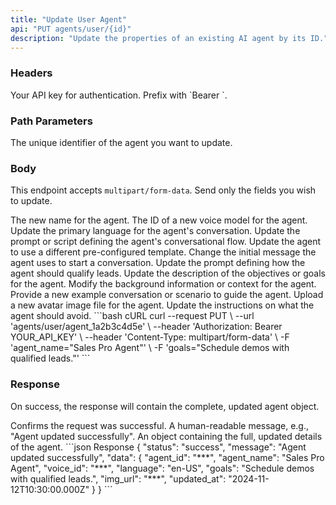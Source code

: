 ```yaml
---
title: "Update User Agent"
api: "PUT agents/user/{id}"
description: "Update the properties of an existing AI agent by its ID."
---
```


### Headers

<ParamField header="Authorization" type="string" required>
  Your API key for authentication. Prefix with `Bearer `.
</ParamField>

### Path Parameters

<ParamField path="id" type="string" required>
  The unique identifier of the agent you want to update.
</ParamField>

### Body

This endpoint accepts `multipart/form-data`. Send only the fields you wish to update.

<ParamField body="agent_name" type="string">
  The new name for the agent.
</ParamField>

<ParamField body="voice_id" type="string">
  The ID of a new voice model for the agent.
</ParamField>

<ParamField body="language" type="string">
  Update the primary language for the agent's conversation.
</ParamField>

<ParamField body="conversation" type="string">
  Update the prompt or script defining the agent's conversational flow.
</ParamField>

<ParamField body="template_id" type="string">
  Update the agent to use a different pre-configured template.
</ParamField>

<ParamField body="opening_message" type="string">
  Change the initial message the agent uses to start a conversation.
</ParamField>

<ParamField body="qualification_scenario" type="string">
  Update the prompt defining how the agent should qualify leads.
</ParamField>

<ParamField body="goals" type="string">
  Update the description of the objectives or goals for the agent.
</ParamField>

<ParamField body="background" type="string">
  Modify the background information or context for the agent.
</ParamField>

<ParamField body="example_scenario" type="string">
  Provide a new example conversation or scenario to guide the agent.
</ParamField>

<ParamField body="img_url" type="file">
  Upload a new avatar image file for the agent.
</ParamField>

<ParamField body="negative_prompt" type="string">
  Update the instructions on what the agent should avoid.
</ParamField>

<RequestExample>
```bash cURL
curl --request PUT \
  --url 'agents/user/agent_1a2b3c4d5e' \
  --header 'Authorization: Bearer YOUR_API_KEY' \
  --header 'Content-Type: multipart/form-data' \
  -F 'agent_name="Sales Pro Agent"' \
  -F 'goals="Schedule demos with qualified leads."'
```

</RequestExample>

### Response

On success, the response will contain the complete, updated agent object.

<ResponseField name="status" type="string">
  Confirms the request was successful.
</ResponseField>
<ResponseField name="message" type="string">
  A human-readable message, e.g., "Agent updated successfully".
</ResponseField>
<ResponseField name="data" type="object">
  An object containing the full, updated details of the agent.
</ResponseField>
<ResponseExample>
```json Response
{
  "status": "success",
  "message": "Agent updated successfully",
  "data": {
    "agent_id": "***",
    "agent_name": "Sales Pro Agent",
    "voice_id": "***",
    "language": "en-US",
    "goals": "Schedule demos with qualified leads.",
    "img_url": "***",
    "updated_at": "2024-11-12T10:30:00.000Z"
  }
}
```
</ResponseExample>
